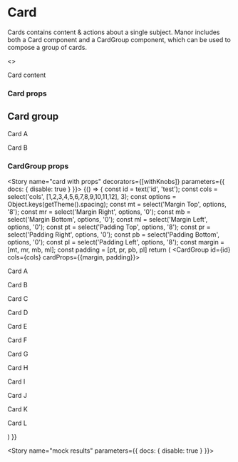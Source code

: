 
<Meta title="Components|Cards" component={Card} />

# Card

Cards contains content & actions about a single subject. Manor includes both a Card component and a CardGroup component,
which can be used to compose a group of cards.

<Preview>
  <Story name="card">
    <>
    <Container>
    <Card id='mdx-card' margin={['12']} padding={['36', '12']}>
      <div>
        <p>Card content</p>
      </div>
    </Card>
    </Container>
    </>
  </Story>
</Preview>

### Card props
<Props of={Card} />

## Card group

<Preview>
  <Story name="card group">
    <CardGroup id='mdx-card-group' cols={2} cardProps={{margin:['4'], padding:['12']}}>
      <Card id='mdx-card-1'>
        <div>
          <p>Card A</p>
        </div>
      </Card>
      <Card id='mdx-card-2'>
        <div>
          <p>Card B</p>
        </div>
      </Card>
    </CardGroup>
  </Story>
</Preview>

### CardGroup props
<Props of={CardGroup} />

<Story name="card with props" decorators={[withKnobs]} parameters={{ docs: { disable: true } }}>
  {() => {
    const id = text('id', 'test');
    const cols = select('cols', [1,2,3,4,5,6,7,8,9,10,11,12], 3);
    const options = Object.keys(getTheme().spacing);
    const mt = select('Margin Top', options, '8');
    const mr = select('Margin Right', options, '0');
    const mb = select('Margin Bottom', options, '0');
    const ml = select('Margin Left', options, '0');
    const pt = select('Padding Top', options, '8');
    const pr = select('Padding Right', options, '0');
    const pb = select('Padding Bottom', options, '0');
    const pl = select('Padding Left', options, '8');
    const margin = [mt, mr, mb, ml];
    const padding = [pt, pr, pb, pl]
    return (
      <CardGroup id={id} cols={cols} cardProps={{margin, padding}}>
        <Card id='card-a'>
          <div>
            <p>Card A</p>
          </div>
        </Card>
        <Card id='card-b'>
          <div>
            <p>Card B</p>
          </div>
        </Card>
        <Card id='card-c'>
          <div>
            <p>Card C</p>
          </div>
        </Card>
        <Card id='card-d'>
          <div>
            <p>Card D</p>
          </div>
        </Card>
        <Card id='card-e'>
          <div>
            <p>Card E</p>
          </div>
        </Card>
        <Card id='card-f'>
          <div>
            <p>Card F</p>
          </div>
        </Card>
        <Card id='card-g'>
          <div>
            <p>Card G</p>
          </div>
        </Card>
        <Card id='card-h'>
          <div>
            <p>Card H</p>
          </div>
        </Card>
        <Card id='card-i'>
          <div>
            <p>Card I</p>
          </div>
        </Card>
        <Card id='card-j'>
          <div>
            <p>Card J</p>
          </div>
        </Card>
        <Card id='card-k'>
          <div>
            <p>Card K</p>
          </div>
        </Card>
        <Card id='card-l'>
          <div>
            <p>Card L</p>
          </div>
        </Card>
      </CardGroup>
    )
  }}
</Story>

<Story name="mock results" parameters={{ docs: { disable: true } }}>
  <CardResultsView />
</Story>
